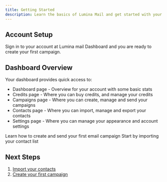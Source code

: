 ```yaml
---
title: Getting Started
description: Learn the basics of Lumina Mail and get started with your email campaigns
---
```


## Account Setup

Sign in to your account at Lumina mail Dashboard and you are ready to create your first campaign.

## Dashboard Overview

Your dashboard provides quick access to:

- Dashboard page - Overview for your account with some basic stats
- Credits page - Where you can buy credits, and manage your credits
- Campaigns page - Where you can create, manage and send your campaigns
- Contacts page - Where you can import, manage and export your contacts
- Settings page - Where you can manage your appearance and account settings

<Cards>
  <Card href="/campaigns/create" title="Create Your First Campaign">
    Learn how to create and send your first email campaign
  </Card>
  <Card href="/contacts/import" title="Import Contacts">
    Start by importing your contact list
  </Card>
</Cards>

## Next Steps

1. [Import your contacts](/contacts/import)
2. [Create your first campaign](/campaigns/create)
